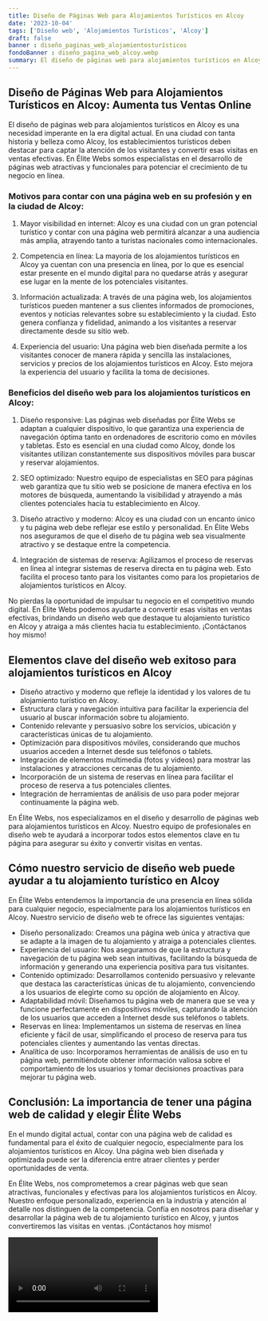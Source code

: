 ```yaml
---
title: Diseño de Páginas Web para Alojamientos Turísticos en Alcoy
date: '2023-10-04'
tags: ['Diseño web', 'Alojamientos Turísticos', 'Alcoy']
draft: false
banner : diseño_paginas_web_alojamientosturísticos
fondoBanner : diseño_pagina_web_alcoy.webp
summary: El diseño de páginas web para alojamientos turísticos en Alcoy es una necesidad imperante en la era digital actual. En una ciudad con tanta historia y belleza como Alcoy, los establecimientos turísticos deben destacar para captar la atención de los visitantes y convertir esas visitas en ventas efectivas. En Élite Webs somos especialistas en el desarrollo de páginas web atractivas y funcionales para potenciar el crecimiento de tu negocio en línea.
---
```


## Diseño de Páginas Web para Alojamientos Turísticos en Alcoy: Aumenta tus Ventas Online

El diseño de páginas web para alojamientos turísticos en Alcoy es una necesidad imperante en la era digital actual. En una ciudad con tanta historia y belleza como Alcoy, los establecimientos turísticos deben destacar para captar la atención de los visitantes y convertir esas visitas en ventas efectivas. En Élite Webs somos especialistas en el desarrollo de páginas web atractivas y funcionales para potenciar el crecimiento de tu negocio en línea.

### Motivos para contar con una página web en su profesión y en la ciudad de Alcoy:

1. Mayor visibilidad en internet: Alcoy es una ciudad con un gran potencial turístico y contar con una página web permitirá alcanzar a una audiencia más amplia, atrayendo tanto a turistas nacionales como internacionales.

2. Competencia en línea: La mayoría de los alojamientos turísticos en Alcoy ya cuentan con una presencia en línea, por lo que es esencial estar presente en el mundo digital para no quedarse atrás y asegurar ese lugar en la mente de los potenciales visitantes.

3. Información actualizada: A través de una página web, los alojamientos turísticos pueden mantener a sus clientes informados de promociones, eventos y noticias relevantes sobre su establecimiento y la ciudad. Esto genera confianza y fidelidad, animando a los visitantes a reservar directamente desde su sitio web.

4. Experiencia del usuario: Una página web bien diseñada permite a los visitantes conocer de manera rápida y sencilla las instalaciones, servicios y precios de los alojamientos turísticos en Alcoy. Esto mejora la experiencia del usuario y facilita la toma de decisiones.

### Beneficios del diseño web para los alojamientos turísticos en Alcoy:

1. Diseño responsive: Las páginas web diseñadas por Élite Webs se adaptan a cualquier dispositivo, lo que garantiza una experiencia de navegación óptima tanto en ordenadores de escritorio como en móviles y tabletas. Esto es esencial en una ciudad como Alcoy, donde los visitantes utilizan constantemente sus dispositivos móviles para buscar y reservar alojamientos.

2. SEO optimizado: Nuestro equipo de especialistas en SEO para páginas web garantiza que tu sitio web se posicione de manera efectiva en los motores de búsqueda, aumentando la visibilidad y atrayendo a más clientes potenciales hacia tu establecimiento en Alcoy.

3. Diseño atractivo y moderno: Alcoy es una ciudad con un encanto único y tu página web debe reflejar ese estilo y personalidad. En Élite Webs nos aseguramos de que el diseño de tu página web sea visualmente atractivo y se destaque entre la competencia.

4. Integración de sistemas de reserva: Agilizamos el proceso de reservas en línea al integrar sistemas de reserva directa en tu página web. Esto facilita el proceso tanto para los visitantes como para los propietarios de alojamientos turísticos en Alcoy.

No pierdas la oportunidad de impulsar tu negocio en el competitivo mundo digital. En Élite Webs podemos ayudarte a convertir esas visitas en ventas efectivas, brindando un diseño web que destaque tu alojamiento turístico en Alcoy y atraiga a más clientes hacia tu establecimiento. ¡Contáctanos hoy mismo!

<GifSeo />

<Cta />

## Elementos clave del diseño web exitoso para alojamientos turísticos en Alcoy

- Diseño atractivo y moderno que refleje la identidad y los valores de tu alojamiento turístico en Alcoy.
- Estructura clara y navegación intuitiva para facilitar la experiencia del usuario al buscar información sobre tu alojamiento.
- Contenido relevante y persuasivo sobre los servicios, ubicación y características únicas de tu alojamiento.
- Optimización para dispositivos móviles, considerando que muchos usuarios acceden a Internet desde sus teléfonos o tablets.
- Integración de elementos multimedia (fotos y videos) para mostrar las instalaciones y atracciones cercanas de tu alojamiento.
- Incorporación de un sistema de reservas en línea para facilitar el proceso de reserva a tus potenciales clientes.
- Integración de herramientas de análisis de uso para poder mejorar continuamente la página web.

En Élite Webs, nos especializamos en el diseño y desarrollo de páginas web para alojamientos turísticos en Alcoy. Nuestro equipo de profesionales en diseño web te ayudará a incorporar todos estos elementos clave en tu página para asegurar su éxito y convertir visitas en ventas.

## Cómo nuestro servicio de diseño web puede ayudar a tu alojamiento turístico en Alcoy

En Élite Webs entendemos la importancia de una presencia en línea sólida para cualquier negocio, especialmente para los alojamientos turísticos en Alcoy. Nuestro servicio de diseño web te ofrece las siguientes ventajas:

- Diseño personalizado: Creamos una página web única y atractiva que se adapte a la imagen de tu alojamiento y atraiga a potenciales clientes.
- Experiencia del usuario: Nos aseguramos de que la estructura y navegación de tu página web sean intuitivas, facilitando la búsqueda de información y generando una experiencia positiva para tus visitantes.
- Contenido optimizado: Desarrollamos contenido persuasivo y relevante que destaca las características únicas de tu alojamiento, convenciendo a los usuarios de elegirte como su opción de alojamiento en Alcoy.
- Adaptabilidad móvil: Diseñamos tu página web de manera que se vea y funcione perfectamente en dispositivos móviles, capturando la atención de los usuarios que acceden a Internet desde sus teléfonos o tablets.
- Reservas en línea: Implementamos un sistema de reservas en línea eficiente y fácil de usar, simplificando el proceso de reserva para tus potenciales clientes y aumentando las ventas directas.
- Analítica de uso: Incorporamos herramientas de análisis de uso en tu página web, permitiéndote obtener información valiosa sobre el comportamiento de los usuarios y tomar decisiones proactivas para mejorar tu página web.

## Conclusión: La importancia de tener una página web de calidad y elegir Élite Webs

En el mundo digital actual, contar con una página web de calidad es fundamental para el éxito de cualquier negocio, especialmente para los alojamientos turísticos en Alcoy. Una página web bien diseñada y optimizada puede ser la diferencia entre atraer clientes y perder oportunidades de venta.

En Élite Webs, nos comprometemos a crear páginas web que sean atractivas, funcionales y efectivas para los alojamientos turísticos en Alcoy. Nuestro enfoque personalizado, experiencia en la industria y atención al detalle nos distinguen de la competencia. Confía en nosotros para diseñar y desarrollar la página web de tu alojamiento turístico en Alcoy, y juntos convertiremos las visitas en ventas. ¡Contáctanos hoy mismo!

<Video />

<CtaBot job='Alojamientos Turísticos' city='Alcoy'/>

<Gmaps query='Alcoy+españa+maps' />